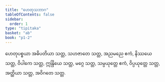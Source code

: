 ```yaml
---
title: "ဟေတုသဘာဂ"
tableOfContents: false
sidebar:
  order: 1
type: "tipitaka"
basket: "ab"
book: "p1-2"
---
```



<DynamicBreadcrumb />

<Division number="57" book="p1-2" e="ch" v="37" p="488">

<Paragraph number="3062" book="p1-2">
ဟေတုပစ္စယာ အဓိပတိယာ သတ္တ, သဟဇာတေ သတ္တ, အညမညေ ဧကံ, နိဿယေ သတ္တ, ဝိပါကေ သတ္တ, ဣန္ဒြိယေ သတ္တ, မဂ္ဂေ သတ္တ, သမ္ပယုတ္တေ ဧကံ, ဝိပ္ပယုတ္တေ သတ္တ, အတ္ထိယာ သတ္တ, အဝိဂတေ သတ္တ.
</Paragraph>
</Division>